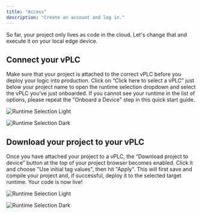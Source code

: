 ```yaml
---
title: "Access"
description: "Create an account and log in."
---
```


So far, your project only lives as code in the cloud. Let's change that and execute it on your local edge device.

## Connect your vPLC

Make sure that your project is attached to the correct vPLC before you deploy your logic into production. Click on “Click here to select a vPLC” just below your project name to open the runtime selection dropdown and select the vPLC you've just onboarded. If you cannot see your runtime in the list of options, please repeat the "Onboard a Device" step in this quick start guide.

<img
  className="block dark:hidden"
  src="/images/runtime-selection-light.png"
  alt="Runtime Selection Light"
/>

<img
  className="hidden dark:block"
  src="/images/runtime-selection-dark.png"
  alt="Runtime Selection Dark"
/>

## Download your project to your vPLC

Once you have attached your project to a vPLC, the “Download project to device” button at the top of your project browser becomes enabled. Click it and choose "Use initial tag values", then hit "Apply". This will first save and compile your project and, if successful, deploy it to the selected target runtime. Your code is now live!

<img
  className="block dark:hidden"
  src="/images/project-download-options-light.png"
  alt="Runtime Selection Light"
/>

<img
  className="hidden dark:block"
  src="/images/project-download-options-dark.png"
  alt="Runtime Selection Dark"
/>